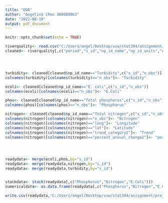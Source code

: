 ```yaml
---
title: "EDA"
author: "Angelina Chen 300608063"
date: "2022-08-19"
output: pdf_document
---
```


```r
knitr::opts_chunk$set(echo = TRUE)
```


```r
riverquality<- read.csv("C:/Users/angel/Desktop/vuw/stat394/assignment/project/riverquality.csv")
cleaned<- riverquality[,c("period","s_id","np_id_name","np_id_units","n_obs","dominant_landcover","long","lat","trend_category2","percent_annual_change2")]




turbidity<- cleaned[cleaned$np_id_name=="Turbidity",c("s_id","n_obs")]
colnames(turbidity)[colnames(turbidity)=="n_obs"]<- "Turbidity"

ecoli<- cleaned[cleaned$np_id_name=="E. coli",c("s_id","n_obs")]
colnames(ecoli)[colnames(ecoli)=="n_obs"]<- "E.Coli"

phos<- cleaned[cleaned$np_id_name=="Total phosphorus",c("s_id","n_obs")]
colnames(phos)[colnames(phos)=="n_obs"]<- "Phosphorus"

nitrogen<- cleaned[cleaned$np_id_name=="Total nitrogen",c("s_id","n_obs","dominant_landcover","long","lat","trend_category2","percent_annual_change2")]
colnames(nitrogen)[colnames(nitrogen)=="n_obs"]<- "Nitrogen"
colnames(nitrogen)[colnames(nitrogen)=="long"]<- "Longitude"
colnames(nitrogen)[colnames(nitrogen)=="lat"]<- "Latitude"
colnames(nitrogen)[colnames(nitrogen)=="trend_category2"]<- "Trend"
colnames(nitrogen)[colnames(nitrogen)=="percent_annual_change2"]<- "percent_annual_change"




readydata<- merge(ecoli,phos,by="s_id")
readydata<- merge(readydata,nitrogen,by="s_id")
readydata<- merge(readydata,turbidity,by="s_id")


stackdata<- stack(readydata[,c("Phosphorus","Nitrogen","E.Coli")])
numericaldata<- as.data.frame(readydata[,c("Phosphorus","Nitrogen","E.Coli")])

write.csv(readydata,"C:/Users/angel/Desktop/vuw/stat394/assignment/project/cleaned.csv")

```